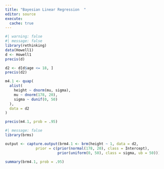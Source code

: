 ```yaml
---
title: "Bayesian Linear Regression  "
editor: source
execute: 
  cache: true
---
```



```r
#| warning: false
#| message: false
library(rethinking)
data(Howell1)
d <- Howell1
precis(d)
```


```r
d2 <- d[d$age <= 18, ]
precis(d2)
```

```r
m4.1 <- quap(
  alist(
    height ~ dnorm(mu, sigma),
    mu ~ dnorm(178, 20),
    sigma ~ dunif(0, 50)
  ),
  data = d2
)

precis(m4.1, prob = .95)
```

```r
#| message: false
library(brms)

output <- capture.output(brm4.1 <- brm(height ~ 1, data = d2,
              prior = c(prior(normal(178, 20), class = Intercept),
                        prior(uniform(0, 50), class = sigma, ub = 50))))
```

```r
summary(brm4.1, prob = .95)
```

